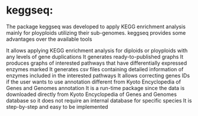 # keggseq:
The package keggseq was developed to apply KEGG enrichment analysis 
    mainly for ployploids utilizing their sub-genomes. 
    keggseq provides some advantages over the available tools
    
It allows applying KEGG enrichment analysis for diploids 
    or ployploids with any levels of gene duplications
It generates ready-to-published graphs
It produces graphs of interested pathways that have 
    differentially expressed enzymes marked
It generates csv files containing detailed information of 
    enzymes included in the interested pathways
It allows correcting genes IDs if the user wants to use annotation 
    different from Kyoto Encyclopedia of Genes and Genomes annotation
It is a run-time package since the data is downloaded directly from 
    Kyoto Encyclopedia of Genes and Genomes database so 
    it does not require an internal database for specific species
It is step-by-step and easy to be implemented
